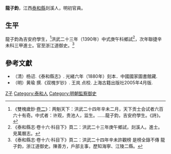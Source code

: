 '''龍子鈞'''，江西[[泰和縣|泰和縣]]剡溪人，明初官員。

== 生平 ==
龍子鈞為吉安府學生，<ref>《雙槐歲鈔·[[s:雙槐歲鈔/卷2|卷二]]》：两魁天下：洪武二十四年辛未二月，天下贡士会试者六百六十有奇。中式者：许观，贵池人，监生。……龍子鈞，吉安府學生。《詩》。</ref>洪武二十三年（1390年）中式庚午科鄉試<ref>《泰和縣志·卷十六·科目下》頁二：洪武二十三年庚午鄉試，剡溪人。進士。見萬曆志。</ref>，次年聯捷辛未科三甲進士。官至浙江道御史。<ref>《泰和縣志·卷十六·科目下》頁二：洪武二十四年辛未許觀榜 是榜全錄不傳 龍子鈞，浙江道御史。陳善方，戶部主事，歷知海寧、江陵二縣。</ref>

==參考文獻==
{{reflist}}
*（清）杨讱.《泰和縣志》. 光緒六年（1880年）刻本．中國國家圖書館藏.
*（明）黄瑜 撰.《双槐岁钞》. 王岚 点校. 上海古籍出版社2005年4月版.

{{洪武二十四年辛未科殿試金榜}}

{{Authority control}}

{{DEFAULTSORT:Long龍}}
[[Category:龍姓|Z子]]
[[Category:泰和人|Category:泰和人]]
[[Category:明朝監察御史|Category:明朝監察御史]]


{{明朝人物小作品}}